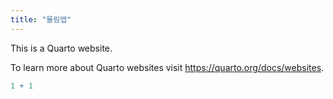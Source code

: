 ```yaml
---
title: "몰림앱"
---
```


This is a Quarto website.

To learn more about Quarto websites visit <https://quarto.org/docs/websites>.

```r
1 + 1
```
